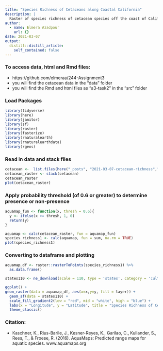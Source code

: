 ```yaml
---
title: "Species Richness of Cetaceans along Coastal California"
description: |
  Raster of species richness of cetacean species off the coast of California utlizing a probability threshold.
author:
  - name: Elmera Azadpour
    url: {}
date: 2021-03-07
output:
  distill::distill_article:
    self_contained: false
---
```


### To access data, html and Rmd files: 
+ https://github.com/elmeraa/244-Assignment3 
+ you will find the cetacean data in the "data" folder
+ you will find the Rmd and html files as "a3-task2" in the "src" folder

### Load Packages
```r
library(tidyverse)
library(here)
library(janitor)
library(sf)
library(raster)
library(fasterize)
library(rnaturalearth)
library(rnaturalearthdata)
library(rgeos)
```

### Read in data and stack files
```r
cetacean <-  list.files(here("_posts", "2021-03-07-cetacean-richness","ca_cetaceans"), full.names = TRUE)
cetacean_raster <- stack(cetacean)
cetacean_raster
plot(cetacean_raster)
```

### Apply probability threshold (of 0.6 or greater) to determine presence or non-presence
```r
aquamap_fun <- function(x, thresh = 0.6){
  y <- ifelse(x >= thresh, 1, 0)
  return(y)
}

aquamap <- calc(cetacean_raster, fun = aquamap_fun)
species_richness1 <- calc(aquamap, fun = sum, na.rm = TRUE)
plot(species_richness1)
```

### Converting to dataframe and plotting
```r
aquamap_df <- raster::rasterToPoints(species_richness1) %>% 
  as.data.frame()

states110 <- ne_download(scale = 110, type = 'states', category = 'cultural', returnclass = "sf") %>% filter(name %in% c("California"))

ggplot() +
geom_raster(data = aquamap_df, aes(x=x,y=y, fill = layer)) +
  geom_sf(data = states110) +
  scale_fill_gradient2(low = "red", mid = "white", high = "blue") +
  labs(x = "Longitude", y = "Latitude", title = "Species Richness of Cetaceans along Coastal California", fill = "Number of Cetacean Species") +
  theme_classic()
```

### Citation:
+ Kaschner, K., Rius-Barile, J., Kesner-Reyes, K., Garilao, C., Kullander, S., Rees, T., & Froese, R. (2016). AquaMaps: Predicted range maps for aquatic species. www.aquamaps.org
